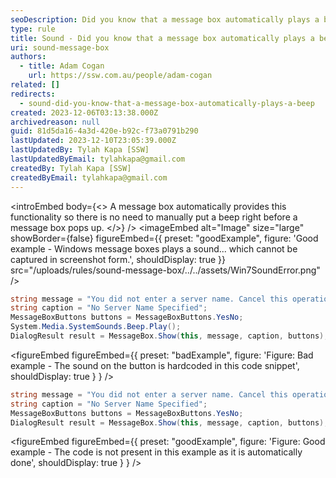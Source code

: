 ```yaml
---
seoDescription: Did you know that a message box automatically plays a beep?
type: rule
title: Sound - Did you know that a message box automatically plays a beep?
uri: sound-message-box
authors:
  - title: Adam Cogan
    url: https://ssw.com.au/people/adam-cogan
related: []
redirects:
  - sound-did-you-know-that-a-message-box-automatically-plays-a-beep
created: 2023-12-06T03:13:38.000Z
archivedreason: null
guid: 81d5da16-4a3d-420e-b92c-f73a0791b290
lastUpdated: 2023-12-10T23:05:39.000Z
lastUpdatedBy: Tylah Kapa [SSW]
lastUpdatedByEmail: tylahkapa@gmail.com
createdBy: Tylah Kapa [SSW]
createdByEmail: tylahkapa@gmail.com
---
```


<introEmbed
  body={<>
A message box automatically provides this functionality so there is no need to manually put a beep right before a message box pops up.
  </>}
/>
<imageEmbed
  alt="Image"
  size="large"
  showBorder={false}
  figureEmbed={{
    preset: "goodExample",
    figure: 'Good example - Windows message boxes plays a sound... which cannot be captured in screenshot form.',
    shouldDisplay: true
  }}
  src="/uploads/rules/sound-message-box/../../assets/Win7SoundError.png"
/>

```csharp
string message = "You did not enter a server name. Cancel this operation?";
string caption = "No Server Name Specified";
MessageBoxButtons buttons = MessageBoxButtons.YesNo;
System.Media.SystemSounds.Beep.Play();
DialogResult result = MessageBox.Show(this, message, caption, buttons);
```

<figureEmbed figureEmbed={{
  preset: "badExample",
  figure: 'Figure: Bad example - The sound on the button is hardcoded in this code snippet',
  shouldDisplay: true
} } />


```csharp
string message = "You did not enter a server name. Cancel this operation?";
string caption = "No Server Name Specified";
MessageBoxButtons buttons = MessageBoxButtons.YesNo;
DialogResult result = MessageBox.Show(this, message, caption, buttons);
```

<figureEmbed figureEmbed={{
  preset: "goodExample",
  figure: 'Figure: Good example - The code is not present in this example as it is automatically done',
  shouldDisplay: true
} } />
